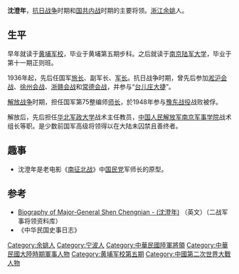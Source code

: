 '''沈澄年'''{{BD|1903年||1979年}}，[[抗日战争|抗日战争]]时期和[[国共内战|国共内战]]时期的主要将领。[[浙江|浙江]][[余姚|余姚]]人。

==生平==

早年就读于[[黄埔军校|黄埔军校]]，毕业于黄埔第五期步科。之后就读于[[南京|南京]][[陆军大学|陆军大学]]，毕业于第十一期正则班。

1936年起，先后任国军[[旅长|旅长]]、副军长、[[军长|军长]]。抗日战争时期，曾先后参加[[淞沪会战|淞沪会战]]、[[徐州会战|徐州会战]]、[[浙赣会战|浙赣会战]]和[[常德会战|常德会战]]，并参与“[[台儿庄大捷|台儿庄大捷]]”。

[[解放战争|解放战争]]时期，担任国军第75整编师[[师长|师长]]，於1948年参与[[豫东战役|豫东战役]]战败被俘。

解放后，先后担任[[华北军政大学|华北军政大学]]战术主任教员，[[中国人民解放军|中国人民解放军]][[南京军事学院|南京军事学院]]战术组长等职。是少数前国军高级将领得以在大陆未囚禁且善终者。

==趣事==
* 沈澄年是老电影《[[南征北战_(电影)|南征北战]]》中[[国民党|国民党]]军师长的原型。

==参考==
* [http://www.generals.dk/general/Shen_Chengnian/_/China.html  Biography of Major-General Shen Chengnian - (沈澄年)] {{Wayback|url=http://www.generals.dk/general/Shen_Chengnian/_/China.html |date=20101110011532 }}（英文）（二战军事将领资料库）
* 《中华民国史事日志》
{{DEFAULTSORT:Shen沈}}
[[Category:余姚人|Category:余姚人]]
[[Category:宁波人|Category:宁波人]]
[[Category:中華民國陸軍將領|Category:中華民國陸軍將領]]
[[Category:中華民國大陸時期軍事人物|Category:中華民國大陸時期軍事人物]]
[[Category:黄埔军校第五期|Category:黄埔军校第五期]]
[[Category:中國第二次世界大戰人物|Category:中國第二次世界大戰人物]]